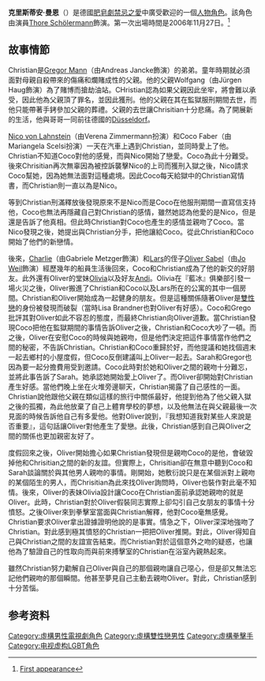 {{肥皂劇角色資料
| 名稱 = Christian Mann
| 片名 = Verbotene Liebe
| 扮演者 = '''[[Thore_Schölermann|Thore Schölermann]]'''
| 出場時間 = 2006年至今
| 首次 =第2811集<br>2006年11月27日
| 最後 = 
| 起因 = 
| 創造者 = 
| 圖片1 = File:ChristianMann.jpg|210px
| 標題1 = Christian Man由[[Thore_Schölermann|Thore Schölermann]]飾演
| 暱稱 = 
| 別名 = 
| 性別 = 男
| 出生日期 = 
| 去世日期 = 
| 死因 = 
| 年齡 = 
| 職業 = 專業[[馴馬師|馴馬師]]<br>與[[Oliver_Sabel|Oliver Sabel]]一起作為No Limits的共同所有人<br>曾任No Limits的服務員<br>曾任職業拳擊手
| 頭銜 = 
| 居住地 = 位於[[德國|德國]]，[[Düsseldorf|Düsseldorf]]的一家公寓
| 父母 = Wolfgang Mann<br><small>（已去世）</small><br>Luise Mann<br><small>（已去世）</small>
| 兄弟姐妹 = [[Gregor_Mann|Gregor Mann]]
| 配偶 = [[Oliver_Sabel|Oliver Sabel]]<br><small>（已婚） [2010年至今]</small>
| 戀愛史 = [[Nico_von_Lahnstein|Nico von Lahnstein]]<br>Coco Faber<br>[[Oliver_Sabel|Oliver Sabel]]
| 子女 = Lily Sambu<br><small>（與[[Oliver_Sabel|Oliver]]共同收養的女兒） </small>
| 孫輩 = 
| 祖父母 = 
| 侄子/之女 = Christian von Waldensteyck<br>Katharina von Waldensteyck
| 堂兄弟姊妹 = [[Stella_Mann_(television_character)|Stella Mann]]<br>Sven Mann<br>Sonja Mann
| 其他親戚 = [[Luise_von_Waldensteyck|Luise von Waldensteyck]]<br><small>（嫂子）</small>
}}

'''克里斯蒂安·曼恩'''（{{lang-de|'''Christian Mann'''}}）是德國[[肥皂劇|肥皂劇]][[Verbotene_Liebe|禁忌之愛]]中廣受歡迎的一個[[人物角色|人物角色]]。該角色由演員[[Thore_Schölermann|Thore Schölermann]]飾演。第一次出場時間是2006年11月27日。<ref>[http://www.deutsche-dailys.de/verbotene_liebe/rolle.php?profilname=christian-m First appearance]{{dead link|date=2017年11月 |bot=InternetArchiveBot |fix-attempted=yes }}</ref>

==故事情節==
Christian是[[Gregor_Mann|Gregor Mann]]（由Andreas Jancke飾演）的弟弟。童年時期就必須面對母親自殺帶來的傷痛和爛賭成性的父親。他的父親Wolfgang（由Jürgen Haug飾演）為了賭博而搶劫油站。CHristian認為如果父親因此坐牢，將會難以承受，因此他為父親頂了罪名，並因此獲刑。他的父親在其在監獄服刑期間去世，而他只能帶著手銬參加父親的葬禮。父親的去世讓Chrisitian十分悲痛。為了開展新的生活，他與哥哥一同前往德國的[[Düsseldorf|Düsseldorf]]。

[[Nico_von_Lahnstein|Nico von Lahnstein]]（由Verena Zimmermann扮演）和Coco Faber（由Mariangela Scelsi扮演）一天在汽車上遇到Christian，並同時愛上了他。Christian不知道Coco對他的感覺，而與Nico開始了戀愛。Coco為此十分難受。後來Chrisitian再次無辜因為被控訴襲擊Nico的上司而獲刑入獄之後，Nico請求Coco幫她，因為她無法面對這種處境。因此Coco每天給獄中的Christian寫情書，而Christian則一直以為是Nico。

等到Christian刑滿釋放後發現原來不是Nico而是Coco在他服刑期間一直寫信支持他，Coco也無法再隱藏自己對Christian的感情，雖然她認為他愛的是Nico，但是還是告訴了他真相。但此時Christian對Coco也產生的感情並親吻了Coco。當Nico發現之後，她提出與Christian分手，把他讓給Coco。從此Christian和Coco開始了他們的新戀情。

後來，[[Charlie_Schneider|Charlie]]（由Gabriele Metzger飾演）和[[Lars_Schneider|Lars]]的侄子[[Oliver_Sabel|Oliver Sabel]]（由[[Jo_Weil|Jo Weil]]飾演）經歷幾年的船員生活後回來，Coco和Christian成為了他的新交的好朋友。此外還有Oliver的堂妹[[Olivia_Schneider|Olivia]]以及好友[[Andi_Fritzsche|Andi]]。Olivia在『藍冰』俱樂部引發一場火災之後，Oliver搬進了Christian和Coco以及Lars所在的公寓的其中一個房間。Christian和Oliver開始成為一起健身的朋友。但是這種關係隨著Oliver是[[雙性戀|雙性戀]]的身份被發現而破裂（當時Lisa Brandner也對Oliver有好感）。Coco和Grego批評其對Oliver如此不容忍的態度，而最終Christian向Oliver道歉。當Christian發現Coco把他在監獄期間的事情告訴Oliver之後，Christian和Coco大吵了一頓。而之後，Oliver在安慰Coco的時候與她親吻，但是他們決定把這件事情當作他們之間的秘密，不告訴Christian。Christian和Coco重歸於好，而他提議和她找個週末一起去鄉村的小屋度假，但Coco反倒建議叫上Oliver一起去。Sarah和Gregor也因為要一起分擔費用受到邀請。Coco此時對於她和Oliver之間的親吻十分難忘，並將此事告訴了Sarah。她承認她開始愛上Oliver了。而Oliver卻開始對Christian產生好感。當他們晚上坐在火堆旁邊聊天，Christian揭露了自己感性的一面。Christian說他跟他父親在類似這樣的旅行中關係最好，他提到他為了他父親入獄之後的孤獨，為此他放棄了自己上體育學校的夢想，以及他無法在與父親最後一次見面的時候告訴他自己有多愛他。他對Oliver說到，『我想知道我對某些人來說是否重要』，這句話讓Oliver對他產生了愛戀。此後，Christian感到自己與Oliver之間的關係也更加親密友好了。

度假回來之後，Oliver開始擔心如果Christian發現但是親吻Coco的是他，會破毀掉他和Chrisitian之間的新的友誼。但實際上，Chrisitian卻在無意中聽到Coco和Sarah談論關於與其他男人親吻的事情。剛開始，她敷衍說只是在某個派對上親吻的某個陌生的男人，而Chrisitian為此來找Oliver詢問時，Oliver也裝作對此毫不知情。後來，Oliver的表妹Olivia設計讓Coco在Christian面前承認她親吻的就是Oliver。此時，Christian對於Oliver假裝同志實際上卻勾引自己女朋友的事情十分憤怒。之後Oliver來到拳擊室當面與Christian解釋，他對Coco毫無感覺。Christian要求Oliver拿出證據證明他說的是事實。情急之下，Oliver深深地強吻了Christian。對此感到極其憤怒的Christian一把把Oliver推開。對此，Oliver得知自己與Christian之間的友誼宣告結束。而Christian對於這個意外之吻的疑惑，也讓他為了驗證自己的性取向而與前來搏擊室的Christian在浴室內親熱起來。

雖然Christian努力勸解自己Oliver與自己的那個親吻讓自己噁心，但是卻又無法忘記他們親吻的那個瞬間。他甚至夢見自己主動去親吻Oliver。對此，Christian感到十分苦惱。

==参考资料==
{{Reflist}}

{{DEFAULTSORT:Mann, Christian}}

[[Category:虛構男性電視劇角色|Category:虛構男性電視劇角色]]
[[Category:虛構雙性戀男性|Category:虛構雙性戀男性]]
[[Category:虛構拳擊手|Category:虛構拳擊手]]
[[Category:电视虚构LGBT角色|Category:电视虚构LGBT角色]]